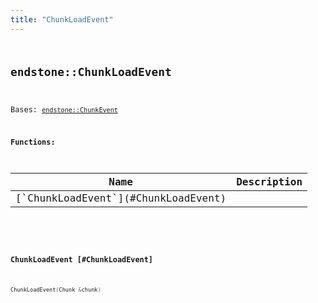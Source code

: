 ```yaml
---
title: "ChunkLoadEvent"
---
```


## <code className="doc-symbol doc-symbol-class"/> endstone::ChunkLoadEvent

Bases: [`endstone::ChunkEvent`](chunk_event)
















**Functions:**

<table>
<thead>
   <tr>
      <th>Name</th>
      <th>Description</th>
   </tr>
</thead>
<tbody>
<tr key="classendstone_1_1_chunk_load_event_1a9ff79720197da4050b8aebdd39067097">
    <td>[`ChunkLoadEvent`](#ChunkLoadEvent)</td>
    <td></td>
</tr>
</tbody>
</table>

### <code className="doc-symbol doc-symbol-function"/> ChunkLoadEvent [#ChunkLoadEvent]

```cpp
ChunkLoadEvent(Chunk &chunk)
```